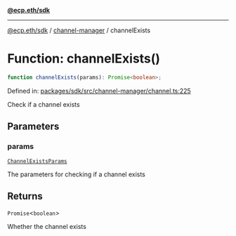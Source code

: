 [**@ecp.eth/sdk**](../../index.mdx)

***

[@ecp.eth/sdk](/sdk-reference/index.mdx) / [channel-manager](/sdk-reference/channel-manager/index.mdx) / channelExists

# Function: channelExists()

```ts
function channelExists(params): Promise<boolean>;
```

Defined in: [packages/sdk/src/channel-manager/channel.ts:225](https://github.com/ecp-eth/comments-monorepo/blob/main/packages/sdk/src/channel-manager/channel.ts#L225)

Check if a channel exists

## Parameters

### params

[`ChannelExistsParams`](/sdk-reference/channel-manager/type-aliases/ChannelExistsParams.mdx)

The parameters for checking if a channel exists

## Returns

`Promise`\<`boolean`\>

Whether the channel exists
